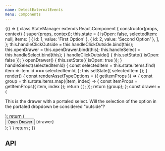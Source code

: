 ```yaml
---
name: DetectExternalEvents
menu: Components
---
```



<Playground>
  {() => {
    class StateManager extends React.Component {
      constructor(props, context) {
        super(props, context);
        this.state = {
          isOpen: false,
          selectedItem: null,
          items: [
            { id: 1, value: 'First Option' },
            { id: 2, value: 'Second Option' },
          ],
        };
        this.handleClickOutside = this.handleClickOutside.bind(this);
        this.openDrawer = this.openDrawer.bind(this);
        this.handleSelect = this.handleSelect.bind(this);
      }
      handleClickOutside() {
        this.setState({ isOpen: false });
      }
      openDrawer() {
        this.setState({ isOpen: true });
      }
      handleSelect(selectedItemId) {
        const selectedItem = this.state.items.find(
          item => item.id === selectedItemId,
        );
        this.setState({ selectedItem });
      }
      render() {
        const renderAssetTypeOptions = ({ getItemProps }) => {
          const group = this.state.items.map((item, index) => {
            const itemProps = getItemProps({ item, index });
            return (
              <ListItem
                onClick={itemProps.onClick}
                onMouseDown={itemProps.onMouseDown}
                id={itemProps.id}
                selected={itemProps.isSelected || itemProps.isActive}
                key={index}
              >
                <ListItemText primary={item.value} />
              </ListItem>
            );
          });
          return <List bordered>{group}</List>;
        };
        const drawer = (
          <Drawer open={this.state.isOpen} placement="right">
            <SpacedGroup direction="vertical">
              <p>
                This is the drawer with a portaled select. Will the selection of
                the option in the portaled dropdown be considered "outside"?
              </p>
              <SingleSelect
                fullWidth
                renderOptions={renderAssetTypeOptions}
                onSelect={this.handleSelect}
                selectedItem={this.state.selectedItem}
              />
            </SpacedGroup>
          </Drawer>
        );
        return (
          <DetectExternalEvents
            domEvents={['click']}
            reactEvents={['onClick']}
            onExternalEvent={this.handleClickOutside}
          >
            <div>
              <Button onClick={this.openDrawer}>Open Drawer</Button>
              {drawer}
            </div>
          </DetectExternalEvents>
        );
      }
    }
    return <StateManager />;
  }}
</Playground>

## API

<PropsTable of={DetectExternalEvents} />
